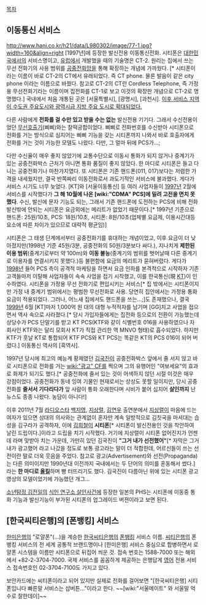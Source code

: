 [[목차]]
== 이동통신 서비스 ==
http://www.hani.co.kr/h21/data/L980302/image/77-1.jpg?width=160&align=right 
[1997년]에 등장한 발신전용 이동통신전화. 시티폰은 [[대한민국]]에서의 서비스명이고, [[유럽]]에서 개발했을 때의 기술명은 CT-2. 원리는 집에서 쓰는 무선 전화기의 사용 범위를 [[공중전화]]망을 통해 확장하는 개념에 가까웠다. [* 시티폰이라는 이름이 바로 CT-2의 CT에서 유래되었다. 즉 CT phone. 물론 발음이 같은 city phone 이라는 이름으로 바꿨다. 참고로 CT-2의 CT란 Cordless Telephone, 즉 가정용 무선전화기라는 이름이며 집전화를 CT-1로 보고 이것의 확장판 개념으로 CT-2로 명명했다.] 국내에서 처음 개통된 곳은 [서울특별시], [광명시], [과천시]. [http://news.naver.com/main/read.nhn?mode=LSD&mid=sec&sid1=105&oid=001&aid=0004275968 이후 서비스 지역이 수도권 주요도시와 광역시급 지방 주요 도시로 확대되었다.]

다른 사람에게 '''전화를 걸 수만 있고 받을 수는 없는''' 발신전용 기기다. 그래서 수신전용이었던 [[무선호출기]](삐삐)와는 찰떡궁합이었다. 삐삐로 전화번호를 수신받아 시티폰으로 전화를 거는 방식으로 심지어는 삐삐 기능을 갖는 시티폰까지 나와서 바로 호출자에게 전화를 거는 것이 가능한 모델도 나왔다. 다만, 그 얼마 뒤에 PCS가...;

다만 수신율이 매우 좋지 않았기에 교통수단으로 이동시 통화가 되지 않거나 중계기가 있는 공중전화박스 근처가 아니면 통화 품질이 좋지 않았다. 한 마디로 시티폰은 들고 다니는 공중전화기나 마찬가지였다. 또 시티폰은 기존 핸드폰(011, 017)보다는 저렴한 가격을 내세웠지만, 결국 반쪽짜리 이동전화로서 과도기적인 서비스에 불과했다. 게다가 서비스 시기도 너무 늦었다. [KT]와 [서울이동통신] 등 여러 사업자들이 [[1997년]] 2월에 서비스를 시작했다가 '''그 해 10월에 나온 [wiki:"CDMA" PCS]에 밀려 고전을 면치 못했다'''. 수신, 발신에 문자 기능도 되는, 그래서 기존 핸드폰에 도전하는 PCS에 비해 전화 발신밖에 안되는 시티폰은 요금외에는 메리트가 없었기 때문이다.[* 1997년 기준으로 핸드폰: 25원/10초, PCS: 18원/10초, 시티폰: 8원/10초(업체별 요금제, 이용시간대등 요소에 따른 차이가 있으므로 대략적 평균임)]

시티폰은 그 태생 단계에서부터 공중전화기를 휴대하는 개념이었고, 이후 요금이 더 낮아졌지만(1998년 기준 45원/3분, 공중전화의 50원/3분보다 싸다.), 지나치게 '''제한된 이용 범위'''(중계기로부터 약 100m)와 '''이동 불능'''(중계기의 범위를 벗어날때 다른 중계기로 이용자를 연결시키지 못했다.)등 불편함에 요금의 메리트가 묻혀버렸다. 게다가 [[1998년]] 들어 PCS 측이 공격적 마케팅을 하면서 요금 인하를 본격적으로 시작하자 기존 고객들마저 이탈해 사업자들이 속속 사업을 접기 시작했고, 이를 한국통신(現 [[KT]])이 인수하였다. 시티폰을 가정용 무선 전화기로 편입시키는 서비스[* 집 밖에서는 시티폰이지만 가정 내 중계기 범위에서는 평범한 무선전화로 사용. 당연히 집안에서는 가정용 통화요금이 적용되었다. 그러나, 어느새 집에서도 핸드폰을 쓰는...;]도 존재했으나, 결국 [[1999년]] 6월 [KT]마저 1,000억 원 대의 대형 누적적자를 남기며 [GG]치고 사업을 접으면서 역사 속으로 사라졌다.[* 당시 가입자들에게는 집전화 등으로의 전환이 가능했는데 상당수가 PCS 단말기를 받고 KT PCS(KTF와 같이 식별번호 016을 사용하였으나 자회사인 KTF와는 달리 모회사 KT가 직접 관리한 역 MNVO 형태)로 흡수되었다. 하지만 KTF가 훗날 KT로 통합되어 KTF PCS와 KT PCS는 똑같은 KT의 PCS 016이 되어 버렸다.] 이동통신 역사의 [흑역사].

{{{#!html
<object width="420" height="315"><param name="movie" value="http://www.youtube.com/v/nlLpgCMzEW0?version=3&amp;hl=en_GB&amp;rel=0"></param><param name="allowFullScreen" value="true"></param><param name="allowscriptaccess" value="always"></param><embed src="http://www.youtube.com/v/nlLpgCMzEW0?version=3&amp;hl=en_GB&amp;rel=0" type="application/x-shockwave-flash" width="420" height="315" allowscriptaccess="always" allowfullscreen="true"></embed></object>
}}}
1997년 당시에 최고의 예능계 황제였던 [[김국진]]이 공중전화박스 앞에서 줄 서지 않고 바로 시티폰으로 전화를 거는 [[wiki:"광고" CF]]를 찍으며 그의 유행어인 "여보세요"의 효과로 화제가 되기도 했다.[* 공중전화에 줄서 있는 것이 어색하지 않던 시절 이것은 매우 강점이었다. 공중전화가 동네 잉여 기물인 현재로서는 상상도 못할 일이지만, 당시 공중전화를 '''줄서서 기다리다가''' 앞 사람이 통화 오래한다며 시비가 붙어 심지어 '''살인까지''' 난 뉴스도 종종 나왔다. 농담이 아니다!]

{{{#!html
<object width="480" height="270"><param name="movie" value="http://www.youtube.com/v/E3F0I6AIFbo?hl=en_GB&start=139&end=168&amp;rel=0"></param><param name="allowFullScreen" value="true"></param><param name="allowscriptaccess" value="always"></param><embed src="http://www.youtube.com/v/E3F0I6AIFbo?hl=en_GB&start=139&end=168&amp;rel=0" type="application/x-shockwave-flash" width="480" height="270" allowscriptaccess="always" allowfullscreen="true"></embed></object>
}}}

이후 2011년 7월 [[라디오스타]] [[백지영]], [[지상렬]], [[김연우]] 출연분에서 [[지상렬]]이 마음에 드는 여자가 있으면 상대의 의사와는 관계없이 혼자만 계속 일방적으로 김칫국을 마셔대는 습성을 김구라가 공격하자, 이에 [[김희철]]이 '''시티폰'''[* 시티폰이 발신전용인 것을 착안하여 날린 드립이다.]이라고 드립을 치기 시작했다. 거기에 지상렬이 시티폰 없어진지가 언젠데 라며 맞받아 치는 가운데, 가만히 있던 김국진이 '''"그거 내가 선전했어"'''[* 자막은 그거 내가 광고했어 라고 나갔을 정도로 보통 광고라는 말이 더 적합한데, 어르신들이 쓰는 선전이란 말로 더욱 웃음을 주었다. 참고로 광고(Advertisement)와 선전(Propaganda)는 다른 의미이지만 1990년대 이전까지 국내에서는 두 단어의 의미를 혼동해서 썼다.]라는 '''한 마디로 [[올킬]]'''하며 빵 터뜨리기도 했다. 김국진이 다름아닌 위에 있는 시티폰 광고 영상의 모델이었기에 가능했던 개그... 

[[소년탐정 김전일]]의 [[식인 연구소 살인사건]]에 등장한 일본의 PHS는 시티폰에 이동중 통화 기능과 발신기능이 부가된 시티폰의 업그레이드 버젼이라고 보면 된다. 
 
== [한국씨티은행]의 [폰뱅킹] 서비스 ==
[[한미은행]]의 "로얄폰"(...)을 계승한 [[한국씨티은행]]의 [[폰뱅킹]] 서비스 이름. [[씨티은행]]의 폰뱅킹 서비스의 전 세계 공통적 브랜드명이나 [한미은행] 서비스 중심으로 합병하면서 로얄폰 시스템을 이름만 시티폰으로 뒤집어 씌운 것. 접속 번호는 1588-7000 또는 해외에서 +82-2-3704-7000. 국제 서비스를 꼼꼼하게 제공하는 은행답게 [[영어]] 전용 서비스 접속번호인 02-3704-7100도 가지고 있다.

보안카드에는 씨티폰이라고 되어 있지만 실제로 전화를 걸어보면 "[한국씨티은행] 시티폰입니다 빠른말 서비스는 샵버튼..."이라고 한다. ~~[wiki:"서울메이트" 와 서울말 억수로 잘한데이]~~
